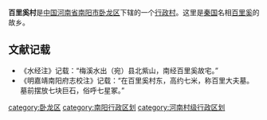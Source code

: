 '''百里奚村'''是[[中国|中国]][[河南省|河南省]][[南阳市|南阳市]][[卧龙区|卧龙区]]下辖的一个[[行政村|行政村]]。这里是[[秦国|秦国]]名相[[百里奚|百里奚]]的故乡。

==文献记载==
*《水经注》记载：“梅溪水出（宛）县北紫山，南经百里奚故宅。”
*《明嘉靖南阳府志校注》记载：“在百里奚村东，高约七米，称百里大夫墓。墓前摆放七块巨石，俗呼七星冢。”

{{henan-stub}}
[[category:卧龙区|category:卧龙区]]
[[category:南阳行政区划|category:南阳行政区划]]
[[category:河南村级行政区划|category:河南村级行政区划]]